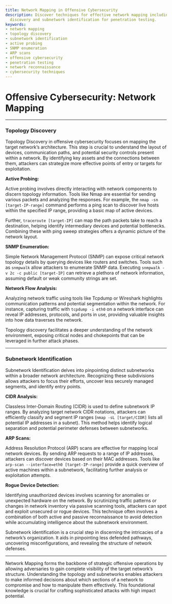 ```yaml
---
title: Network Mapping in Offensive Cybersecurity
description: Discover techniques for effective network mapping including topology
  discovery and subnetwork identification for penetration testing.
keywords:
- network mapping
- topology discovery
- subnetwork identification
- active probing
- SNMP enumeration
- ARP scans
- offensive cybersecurity
- penetration testing
- network reconnaissance
- cybersecurity techniques
---
```


# Offensive Cybersecurity: Network Mapping

---

### Topology Discovery

Topology Discovery in offensive cybersecurity focuses on mapping the target network’s architecture. This step is crucial to understand the layout of devices, communication paths, and potential security controls present within a network. By identifying key assets and the connections between them, attackers can strategize more effective points of entry or targets for exploitation.

**Active Probing:** 

Active probing involves directly interacting with network components to discern topology information. Tools like Nmap are essential for sending various packets and analyzing the responses. For example, the `nmap -sn [target-IP-range]` command performs a ping scan to discover live hosts within the specified IP range, providing a basic map of active devices.

Further, `traceroute [target-IP]` can map the path packets take to reach a destination, helping identify intermediary devices and potential bottlenecks. Combining these with ping sweep strategies offers a dynamic picture of the network layout.

**SNMP Enumeration:**

Simple Network Management Protocol (SNMP) can expose critical network topology details by querying devices like routers and switches. Tools such as `snmpwalk` allow attackers to enumerate SNMP data. Executing `snmpwalk -v 2c -c public [target-IP]` can retrieve a plethora of network information, assuming default or weak community strings are set.

**Network Flow Analysis:**

Analyzing network traffic using tools like Tcpdump or Wireshark highlights communication patterns and potential segmentation within the network. For instance, capturing traffic with `tcpdump -i eth0` on a network interface can reveal IP addresses, protocols, and ports in use, providing valuable insights into how data traverses the network.

Topology discovery facilitates a deeper understanding of the network environment, exposing critical nodes and chokepoints that can be leveraged in further attack phases.

---

### Subnetwork Identification

Subnetwork Identification delves into pinpointing distinct subnetworks within a broader network architecture. Recognizing these subdivisions allows attackers to focus their efforts, uncover less securely managed segments, and identify entry points.

**CIDR Analysis:**

Classless Inter-Domain Routing (CIDR) is used to define subnetwork IP ranges. By analyzing target network CIDR notations, attackers can efficiently classify and segment IP ranges (`nmap -sL [target/CIDR]` lists all potential IP addresses in a subnet). This method helps identify logical separation and potential perimeter defenses between subnetworks.

**ARP Scans:**

Address Resolution Protocol (ARP) scans are effective for mapping local network devices. By sending ARP requests to a range of IP addresses, attackers can discover devices based on their MAC addresses. Tools like `arp-scan --interface=eth0 [target-IP-range]` provide a quick overview of active machines within a subnetwork, facilitating further analysis or exploitation attempts.

**Rogue Device Detection:**

Identifying unauthorized devices involves scanning for anomalies or unexpected hardware on the network. By scrutinizing traffic patterns or changes in network inventory via passive scanning tools, attackers can spot and exploit unsecured or rogue devices. This technique often involves a combination of both active and passive reconnaissance to avoid detection while accumulating intelligence about the subnetwork environment.

Subnetwork identification is a crucial step in discerning the intricacies of a network’s organization. It aids in pinpointing less defended pathways, uncovering misconfigurations, and revealing the structure of network defenses.

---

Network Mapping forms the backbone of strategic offensive operations by allowing adversaries to gain complete visibility of the target network’s structure. Understanding the topology and subnetworks enables attackers to make informed decisions about which sections of a network to compromise and how to manipulate them effectively. This foundational knowledge is crucial for crafting sophisticated attacks with high impact potential.